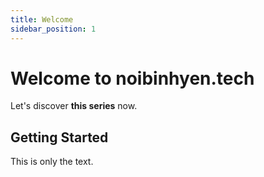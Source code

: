 ```yaml
---
title: Welcome
sidebar_position: 1
---
```


# Welcome to noibinhyen.tech

Let's discover **this series** now.

## Getting Started

This is only the text.
